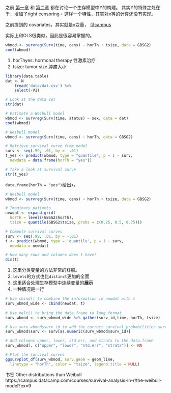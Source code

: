 之前
[第一章](ch1.md)
和
[第二章](ch2.md)
都在讨论一个生存模型中Y的构建。
其实Y的特殊之处在于，增加了right censoring `+` 这样一个特性，其实对x等的计算还没有实现。

之前提到的 covariates，其实就是x变量，
见[campus](https://campus.datacamp.com/courses/survival-analysis-in-r/the-weibull-model?ex=1)

实际上和OLS很类似，因此是很容易掌握的。

```r
wbmod <- survreg(Surv(time, cens) ~ horTh + tsize, data = GBSG2)
coef(wbmod)
```

1. horThyes: hormonal therapy 性激素治疗
1. tsize: tumor size 肿瘤大小

```r
library(data.table)
dat <- N
    fread('data/dat.csv') %>% 
    select(-V1)
```

```r
# Look at the data set
str(dat)

# Estimate a Weibull model
wbmod <- survreg(Surv(time, status) ~ sex, data = dat)
coef(wbmod)
```

```r
# Weibull model
wbmod <- survreg(Surv(time, cens) ~ horTh, data = GBSG2)

# Retrieve survival curve from model
surv <- seq(.99, .01, by = -.01)
t_yes <- predict(wbmod, type = "quantile", p = 1 - surv,
  newdata = data.frame(horTh = "yes"))

# Take a look at survival curve
str(t_yes)
```

`data.frame(horTh = "yes")`给出x。

```r
# Weibull model
wbmod <- survreg(Surv(time, cens) ~ horTh + tsize, data = GBSG2)

# Imaginary patients
newdat <- expand.grid(
  horTh = levels(GBSG2$horTh),
  tsize = quantile(GBSG2$tsize, probs = c(0.25, 0.5, 0.75)))

# Compute survival curves
surv <- seq(.99, .01, by = -.01)
t <- predict(wbmod, type = 'quantile', p = 1 - surv,
  newdata = newdat)

# How many rows and columns does t have?
dim(t)
```

1. 这里分类变量的方法非常的舒服。
1. `levels`的方式也比`distinct`更加的全面
1. 这里适合处理生存模型中连续变量的**展示**
1. 一种情况是一行

```r
# Use cbind() to combine the information in newdat with t
surv_wbmod_wide <- cbind(newdat, t)
  
# Use melt() to bring the data.frame to long format
surv_wbmod <- surv_wbmod_wide %>% gather(surv_id,time,-horTh,-tsize)

# Use surv_wbmod$surv_id to add the correct survival probabilities surv
surv_wbmod$surv <- surv[as.numeric(surv_wbmod$surv_id)]

# Add columns upper, lower, std.err, and strata to the data.frame
surv_wbmod[, c("upper", "lower", "std.err", "strata")] <- NA

# Plot the survival curves
ggsurvplot_df(surv_wbmod, surv.geom = geom_line,
  linetype = "horTh", color = "tsize", legend.title = NULL)
```

书签
Other distributions than Weibull
https://campus.datacamp.com/courses/survival-analysis-in-r/the-weibull-model?ex=9
